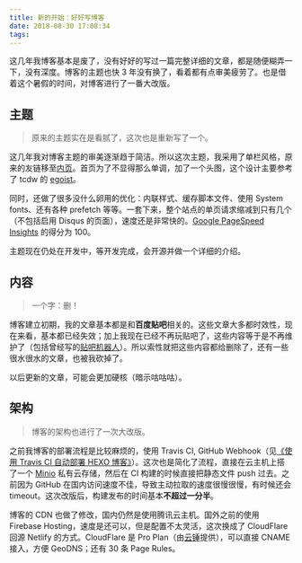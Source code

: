 ```yaml
---
title: 新的开始：好好写博客
date: 2018-08-30 17:08:34
tags:
---
```


这几年我博客基本是废了，没有好好的写过一篇完整详细的文章，都是随便糊弄一下，没有深度。博客的主题也快 3 年没有换了，看着都有点审美疲劳了。也是借着这个暑假的时间，对博客进行了一番大改版。<!--more-->

## 主题

> 原来的主题实在是看腻了，这次也是重新写了一个。

这几年我对博客主题的审美逐渐趋于简洁。所以这次主题，我采用了单栏风格，原来的友链移至[内页](https://www.giuem.com/links/)。首页为了不显得那么单调，加了一个头图，这个设计主要参考了 tcdw 的 [egoist](https://github.com/tcdw/egoist)。

同时，还做了很多没什么卵用的优化：内联样式、缓存脚本文件、使用 System fonts、还有各种 prefetch 等等。一套下来，整个站点的单页请求缩减到只有几个（不包括启用 Disqus 的页面），速度还是非常快的。[Google PageSpeed Insights](https://developers.google.com/speed/pagespeed/insights/?hl=zh-cn&url=https%3A%2F%2Fwww.giuem.com%2F&tab=mobile) 的得分为 100。

主题现在仍处在开发中，等开发完成，会开源并做一个详细的介绍。

## 内容

> 一个字：删！

博客建立初期，我的文章基本都是和**百度贴吧**相关的。这些文章大多都时效性，现在来看，基本都已经失效；加上我现在已经不再玩贴吧了，这些内容等于是不再维护了（包括曾经写的[贴吧机器人](https://github.com/giuem/TieBaRobot)）。所以索性就把这些内容都给删除了，还有一些很水很水的文章，也被我砍掉了。

以后更新的文章，可能会更加硬核（暗示咕咕咕）。

## 架构

> 博客的架构也进行了一次大改版。

之前我博客的部署流程是比较麻烦的，使用 Travis CI, GitHub Webhook（见[《使用 Travis CI 自动部署 HEXO 博客》](/blog/deploy-via-travis-ci/)）。这次也是简化了流程，直接在云主机上搭了一个 [Minio](https://www.minio.io/) 私有云存储，然后在 CI 构建的时候直接把静态文件 push 过去。之前因为 GitHub 在国内访问速度不佳，导致主动拉取的速度很慢很慢，有时候还会 timeout。这次改版后，构建发布的时间基本**不超过一分半**。

博客的 CDN 也做了修改，国内仍然是使用腾讯云主机。国外之前的使用 Firebase Hosting，速度是还可以，但是配置不太灵活，这次换成了 CloudFlare 回源 Netlify 的方式。CloudFlare 是 Pro Plan（由[云锤](https://cloudhammer.org/cloudflare-pro/)提供），可以直接 CNAME 接入，方便 GeoDNS；还有 30 条 Page Rules。
